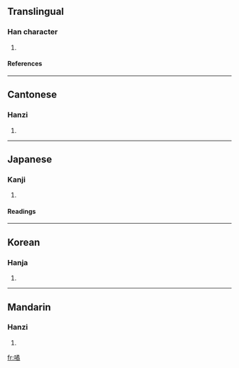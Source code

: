 ==Translingual==
===Han character===
{{Han char|rn=30|rad=口|as=12|sn=15|four=6702<sub>7</sub>|canj=口弓竹月 (RNHB)}}
# {{defn|Han}}
====References====
{{Han ref|kx=0208.200|dkj=04300|dj=0431.150|hdz=10687.160|uh=564A|ud=22090|bh=E4FB|bd=58619}}
----
==Cantonese==
===Hanzi===
{{yue-hanzi|jyut=|y=wat6}}
# {{defn|Cantonese}}
----
==Japanese==
===Kanji===
{{ja-kanji|grade=|rs=口12}}
# {{defn|Japanese}} 
====Readings====
{{ja-readings|on=[[いつ]] (itsu), [[いち]] (ichi), [[しゅつ]] (shutsu), [[じゅち]] (juchi)|kun=[[あやふい]] (ayafui)}}
----
==Korean==
===Hanja===
{{ko-hanja|hangeul=[[율]], [[술]]|rv=yul, sul|mr=yul, sul}}
# {{defn|Korean}}
----
==Mandarin==
===Hanzi===
{{cmn-hanzi|pin=[[yù]] (yu4)|wg=yü<sup>4</sup>}}
# {{defn|Mandarin}}

[[fr:噊]]